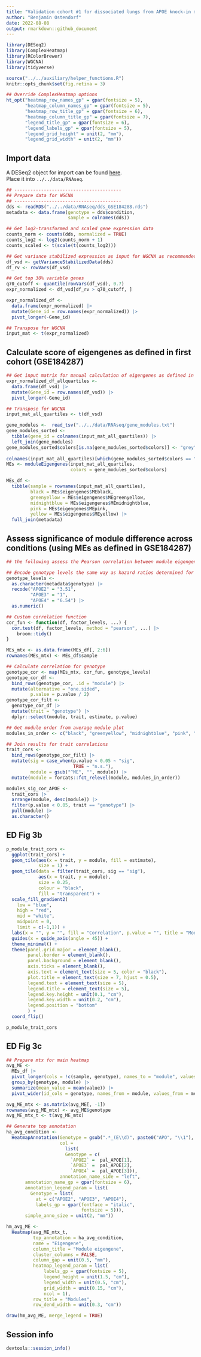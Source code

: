 ```yaml
---
title: "Validation cohort #1 for dissociated lungs from APOE knock-in mice"
author: "Benjamin Ostendorf"
date: 2022-08-08
output: rmarkdown::github_document
---
```



```r
library(DESeq2)
library(ComplexHeatmap)
library(RColorBrewer)
library(WGCNA)
library(tidyverse)

source("../../auxiliary/helper_functions.R")
knitr::opts_chunk$set(fig.retina = 3)

## Override ComplexHeatmap options
ht_opt("heatmap_row_names_gp" = gpar(fontsize = 5), 
       "heatmap_column_names_gp" = gpar(fontsize = 5), 
       "heatmap_row_title_gp" = gpar(fontsize = 6), 
       "heatmap_column_title_gp" = gpar(fontsize = 7), 
       "legend_title_gp" = gpar(fontsize = 6), 
       "legend_labels_gp" = gpar(fontsize = 5), 
       "legend_grid_height" = unit(2, "mm"), 
       "legend_grid_width" = unit(2, "mm"))
```

## Import data
A DESeq2 object for import can be found [here](https://www.ncbi.nlm.nih.gov/geo/query/acc.cgi?acc=GSE184288).  
Place it into `../../data/RNAseq`. 
```r
## ----------------------------------------
## Prepare data for WGCNA
## ----------------------------------------
dds <- readRDS("../../data/RNAseq/dds_GSE184288.rds")
metadata <- data.frame(genotype = dds$condition, 
                       sample = colnames(dds))

## Get log2-transformed and scaled gene expression data
counts_norm <- counts(dds, normalized = TRUE)
counts_log2 <- log2(counts_norm + 1)
counts_scaled <- t(scale(t(counts_log2)))

## Get variance stabilized expression as input for WGCNA as recommended by package authors
df_vsd <- getVarianceStabilizedData(dds)
df_rv <- rowVars(df_vsd)

## Get top 30% variable genes
q70_cutoff <- quantile(rowVars(df_vsd), 0.7)
expr_normalized <- df_vsd[df_rv > q70_cutoff, ]

expr_normalized_df <- 
  data.frame(expr_normalized) |>
  mutate(Gene_id = row.names(expr_normalized)) |>
  pivot_longer(-Gene_id)

## Transpose for WGCNA
input_mat <- t(expr_normalized)
```

## Calculate score of eigengenes as defined in first cohort (GSE184287)
```r
## Get input matrix for manual calculation of eigengenes as defined in batch 01
expr_normalized_df_allquartiles <- 
  data.frame(df_vsd) |>
  mutate(Gene_id = row.names(df_vsd)) |>
  pivot_longer(-Gene_id)

## Transpose for WGCNA
input_mat_all_quartiles <- t(df_vsd)

gene_modules <-  read_tsv("../../data/RNAseq/gene_modules.txt")
gene_modules_sorted <-  
  tibble(gene_id = colnames(input_mat_all_quartiles)) |>
  left_join(gene_modules)
gene_modules_sorted$colors[is.na(gene_modules_sorted$colors)] <- "grey"
  
colnames(input_mat_all_quartiles)[which(gene_modules_sorted$colors == "greenyellow")]
MEs <- moduleEigengenes(input_mat_all_quartiles,
                        colors = gene_modules_sorted$colors)

MEs_df <- 
  tibble(sample = rownames(input_mat_all_quartiles),
         black = MEs$eigengenes$MEblack, 
         greenyellow = MEs$eigengenes$MEgreenyellow,
         midnightblue = MEs$eigengenes$MEmidnightblue, 
         pink = MEs$eigengenes$MEpink, 
         yellow = MEs$eigengenes$MEyellow) |>
  full_join(metadata)
```

## Assess significance of module difference across conditions (using MEs as defined in GSE184287)
```r
## the following assess the Pearson correlation between module eigengenes and traits, as encoded by APOE(APOE3 = 1, APOE2 = 3.51, APOE4 = 6.54 as determined by survival data in fig.1) and timepoint (0, 2, 4)

## Encode genotype levels the same way as hazard ratios determined for APOE
genotype_levels <- 
  as.character(metadata$genotype) |>
  recode("APOE2" = "3.51", 
         "APOE3" = "1", 
         "APOE4" = "6.54") |>
  as.numeric()

## Custom correlation function
cor_fun <- function(df, factor_levels, ...) {
  cor.test(df, factor_levels, method = "pearson", ...) |> 
    broom::tidy()
}

MEs_mtx <- as.data.frame(MEs_df[, 2:6])
rownames(MEs_mtx) <- MEs_df$sample

## Calculate correlation for genotype
genotype_cor <- map(MEs_mtx, cor_fun, genotype_levels)
genotype_cor_df <- 
  bind_rows(genotype_cor, .id = "module") |>
  mutate(alternative = "one.sided", 
         p.value = p.value / 2)
genotype_cor_filt <- 
  genotype_cor_df |>
  mutate(trait = "genotype") |>
  dplyr::select(module, trait, estimate, p.value)

## Get module order from average module plot
modules_in_order <- c("black", "greenyellow", "midnightblue", "pink", "yellow")

## Join results for trait correlations
trait_cors <- 
  bind_rows(genotype_cor_filt) |>
  mutate(sig = case_when(p.value < 0.05 ~ "sig", 
                         TRUE ~ "n.s."), 
         module = gsub("^ME", "", module)) |>
  mutate(module = forcats::fct_relevel(module, modules_in_order))

modules_sig_cor_APOE <- 
  trait_cors |>
  arrange(module, desc(module)) |>
  filter(p.value < 0.05, trait == "genotype") |>
  pull(module) |>
  as.character()
```

## ED Fig 3b
```r
p_module_trait_cors <-
  ggplot(trait_cors) +
  geom_tile(aes(x = trait, y = module, fill = estimate),
            size = 1) +
  geom_tile(data = filter(trait_cors, sig == "sig"),
            aes(x = trait, y = module),
            size = 0.25,
            colour = "black",
            fill = "transparent") +
  scale_fill_gradient2(
    low = "blue",
    high = "red",
    mid = "white",
    midpoint = 0,
    limit = c(-1,1)) +
  labs(x = "", y = "", fill = "Correlation", p.value = "", title = "Module-trait correlations") +
  guides(x = guide_axis(angle = 45)) +
  theme_minimal() +
  theme(panel.grid.major = element_blank(),
        panel.border = element_blank(),
        panel.background = element_blank(),
        axis.ticks = element_blank(), 
        axis.text = element_text(size = 5, color = "black"), 
        plot.title = element_text(size = 7, hjust = 0.5), 
        legend.text = element_text(size = 5), 
        legend.title = element_text(size = 5), 
        legend.key.height = unit(0.1, "cm"), 
        legend.key.width = unit(0.2, "cm"), 
        legend.position = "bottom"
        ) +
  coord_flip()

p_module_trait_cors
```

## ED Fig 3c
```r
## Prepare mtx for main heatmap
avg_ME <-
  MEs_df |>
  pivot_longer(cols = !c(sample, genotype), names_to = "module", values_to = "value") |>
  group_by(genotype, module) |>
  summarize(mean_value = mean(value)) |>
  pivot_wider(id_cols = genotype, names_from = module, values_from = mean_value)

avg_ME_mtx <- as.matrix(avg_ME[, -1])
rownames(avg_ME_mtx) <- avg_ME$genotype
avg_ME_mtx_t <- t(avg_ME_mtx)

## Generate top annotation
ha_avg_condition <- 
  HeatmapAnnotation(Genotype = gsub(".*_(E\\d)", paste0("APO", "\\1"), avg_ME$genotype),
                    col = 
                      list(
                      Genotype = c(
                        `APOE2` =  pal_APOE[1],
                        `APOE3` =  pal_APOE[2],
                        `APOE4` =  pal_APOE[3])),
                    annotation_name_side = "left", 
       annotation_name_gp = gpar(fontsize = 6), 
       annotation_legend_param = list(
         Genotype = list(
           at = c("APOE2", "APOE3", "APOE4"),
           labels_gp = gpar(fontface = "italic",
                            fontsize = 5))), 
       simple_anno_size = unit(2, "mm"))

hm_avg_ME <-
  Heatmap(avg_ME_mtx_t,
          top_annotation = ha_avg_condition,
          name = "Eigengene",
          column_title = "Module eigengene",
          cluster_columns = FALSE,
          column_gap = unit(0.5, "mm"), 
          heatmap_legend_param = list(
              labels_gp = gpar(fontsize = 5),
              legend_height = unit(1.5, "cm"), 
              legend_width = unit(0.5, "cm"),
              grid_width = unit(0.15, "cm"), 
              ncol = 1), 
          row_title = "Modules", 
          row_dend_width = unit(0.3, "cm"))

draw(hm_avg_ME, merge_legend = TRUE)
```

## Session info
```r
devtools::session_info()
```
